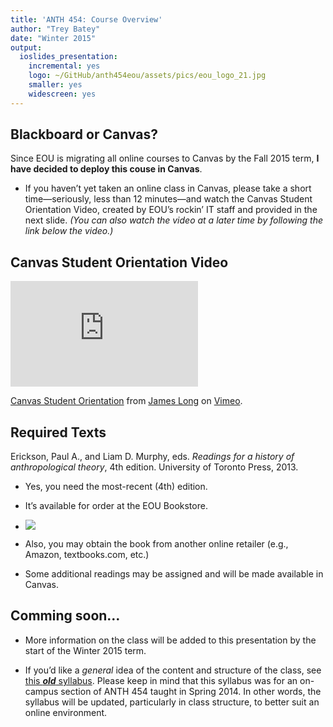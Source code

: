 ```yaml
---
title: 'ANTH 454: Course Overview'
author: "Trey Batey"
date: "Winter 2015"
output:
  ioslides_presentation:
    incremental: yes
    logo: ~/GitHub/anth454eou/assets/pics/eou_logo_21.jpg
    smaller: yes
    widescreen: yes
---
```


## Blackboard or Canvas?

Since EOU is migrating all online courses to Canvas by the Fall 2015 term, __I have decided to deploy this couse in Canvas__.

- If you haven't yet taken an online class in Canvas, please take a short time---seriously, less than 12 minutes---and watch the Canvas Student Orientation Video, created by EOU's rockin' IT staff and provided in the next slide. _(You can also watch the video at a later time by following the link below the video.)_

## Canvas Student Orientation Video

<iframe src="http://player.vimeo.com/video/97347021" width="300" height="169" frameborder="0" webkitallowfullscreen mozallowfullscreen allowfullscreen></iframe> <p><a href="http://vimeo.com/97347021">Canvas Student Orientation</a> from <a href="http://vimeo.com/user17570673">James Long</a> on <a href="https://vimeo.com">Vimeo</a>.</p>

## Required Texts
Erickson, Paul A., and Liam D. Murphy, eds. _Readings for a history of anthropological theory_, 4th edition. University of Toronto Press, 2013.

- Yes, you need the most-recent (4th) edition.
- It's available for order at the EOU Bookstore.

- ![](http://bateyt.github.io/anth454/assets/pics/anth454_bookstore.png)<br>

- Also, you may obtain the book from another online retailer (e.g., Amazon, textbooks.com, etc.)

- Some additional readings may be assigned and will be made available in Canvas.


## Comming soon...

- More information on the class will be added to this presentation by the start of the Winter 2015 term.

- If you'd like a _general_ idea of the content and structure of the class, see [this __*old*__ syllabus](http://bateyt.github.io/anth454eou/syllabus.html). Please keep in mind that this syllabus was for an on-campus section of ANTH 454 taught in Spring 2014. In other words, the syllabus will be updated, particularly in class structure, to better suit an online environment.